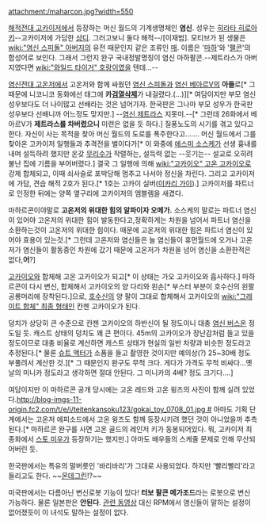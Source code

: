 attachment:/maharcon.jpg?width=550

[[해적전대 고카이저]]에서 등장하는 머신 월드의 기계생명체인 '''염신'''. 성우는 [[히라타 히로아키]]--고카이저에 가담한 [[상디]]. 그러고보니 둘다 해적--/[이재범]. 모티브가 된 생물은 [[wiki:"염신 스피돌" 아버지]]의 유전 때문인지 같은 조류인 [[매]]. 이름은 '[[마하]]'와 '[[팰콘]]'의 합성어로 보인다. 그래서 그런지 완구 국내정발명칭이 염신 마하팔콘.--제트라스가 아버지였다면 [[wiki:"와일드 타이거" 호랑이]]였을 텐데...--

[[염신전대 고온저]]에서 고온저와 함께 싸웠던 [[염신 스피돌]]과 [[염신 베아르V]]의 '''아들'''로[* 그 때문에 니코니코 동화에선 태그에 '''카[[검열삭제]]'''가 내걸렸다.(...)][* 여담이지만 부모 염신 성우보다도 더 나이많고 선배라는 것은 넘어가자. 한국판은 그나마 부모 성우가 한국판 성우보다 선배니까 어느정도 맞지만.] --[[염신 제트라스]] 지못미.--[* 그런데 26화에서 베아르V가 '''제트라스를 차버렸으니''' 미련은 없을 듯 하다.] 질풍노도의 시기를 겪고 있다고 한다. 자신이 사는 목적을 찾아 머신 월드의 도로를 폭주한다고……. 머신 월드에서 그를 찾아온 고카이저 일행들과 추격전을 벌이다가[* 이 와중에 [[에스미 소스케]]가 선생 흉내를 내며 설득하려 했지만 온갖 [[무리수]]가 작렬하는, 설득력 없는 --웃기는-- 설교로 오히려 불난 집에 기름을 부어버렸다.] 결국 그 일행에 의해 [[wiki:"고카이오" 고온 고카이오]]로 강제 합체되고, 이때 쇠사슬로 포박당해 멈추고 나서야 정신을 차린다. 그리고 고카이저에 가담, 견습 해적 2호가 된다.[* 1호는 고카이 실버([[이카리 가이]]).] 고카이저를 파트너로 인정한 뒤에는 양쪽 옆구리에 고카이저의 엠블렘을 새겼다.

마하르콘이야말로 '''고온저의 위대한 힘의 알파이자 오메가.''' 소스케의 말로는 파트너 염신이 있어야 고온저의 위대한 힘이 발동한다고,정확하게는 차원을 넘어서 파트너 염신을 소환하는것이 고온저의 위대한 힘이다. 때문에 고온저의 위대한 힘은 파트너 염신이 있어야 효용이 있는것.[* 그런데 고온저와 염신들은 늘 염신들이 휴먼월드에 오거나 고온저가 염신들이 활동중인 차원에 갔기 때문에 고온저가 차원을 넘어 염신을 소환한적은 없다,'''어'''?]

[[고카이오]]와 합체해 고온 고카이오가 되고[* 이 상태는 가오 고카이오와 흡사하다.] 마하르콘이 다시 변신, 합체해서 고카이오의 양 다리와 왼손[* 부스터 부분이 호수신의 왼팔 공룡머리에 장착된다.]으로, [[호수신]]의 양 팔이 그대로 합체해서 고카이오의 [[wiki:"그레이트 합체" 최종 형태]]인 칸젠 고카이오가 된다.

덩치가 상당히 큰 수준으로 칸젠 고카이오의 하반신이 될 정도이니 대충 [[염신 버스온]] 정도일 듯. 캐스트 상태의 덩치도 꽤 큰 편이다. 45m의 고카이오가 장난감처럼 들고 있을 정도이므로 대충 비율로 계산하면 캐스트 상태가 현실의 일반 차량과 비슷한 정도라고 추정된다.[* 물론 [[슈트 액터]]가 소품을 들고 촬영한 것이지만 예의상(?) 25~30배 정도 부풀려서 계산한 것.][* 그 때문인지 완구도 무척 크다. 게다가 가격도 무척 비싸다...옛날의 미니카 정도라고 생각하면 절대 안된다. 그 미니카의 4배? 정도 크기다....]

여담이지만 이 마하르콘 공개 당시에는 고온 레드와 고온 윙즈의 사진이 함께 실려 있었다.[[http://blog-imgs-11-origin.fc2.com/t/e/i/teitenkansoku123/gokai_toy_0708_01.jpg #]] 아마도 기획 단계에서는 고온저 에피소드에서 고온 윙즈도 함께 등장시키려 했던 것이 아니었을까 추측된다.[* 마하르콘 완구를 사면 고온 골드의 레인저 키가 동봉되어있다. 뭐, 고카이저 최종화에서 [[스토 미우]]가 등장하기는 했지만.] 아마도 배우들의 스케줄 문제로 인해 무산되어버린 듯.

한국판에서는 특유의 말버릇인 '바리바리'가 그대로 사용되었다. 하지만 '빨리빨리'라고 들리고도 한다. ~~[[몬데그린]]!?~~

미국판에서는 다름아닌 변신로봇 기능이 있다! '''터보 팔콘 메가조드'''라는 로봇으로 변신 가능하다. 물론 일본판은 '''안된다'''. [http://youtu.be/HIop8sW7EFQ 관련 동영상] 대신 RPM에서 염신들이 말하는 설정이 없어졌듯이 이 녀석도 말하는 설정이 없다. 
